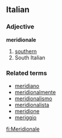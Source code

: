 ==Italian==
===Adjective===
'''meridionale'''

# [[southern]]
# South Italian

===Related terms===
*[[meridiano]]
*[[meridionalmente]]
*[[meridionalismo]]
*[[meridionalista]]
*[[meridione]]
*[[meriggio]]

[[fi:Meridionale]]